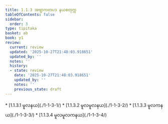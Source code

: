 ```yaml
---
title: 1.1.3 အဗျာကတပဒ နယစတုက္က
tableOfContents: false
sidebar:
  order: 3
type: tipitaka
basket: ab
book: y1
review:
  current: review
  updated: '2025-10-27T21:48:03.918651'
  updated_by: ''
  notes: ''
  history:
  - state: review
    date: '2025-10-27T21:48:03.918651'
    updated_by: ''
    notes: ''
    previous_state: draft
---
```



<ReviewStatus review={frontmatter.review} showDetails={true} />

<HypothesisAnnotation frontmatter={frontmatter} />

<DynamicBreadcrumb />



<TableOfContents book="y1" section="1.1.3">
* [1.1.3.1 မူလနယ](./1-1-3-1/)
* [1.1.3.2 မူလမူလနယ](./1-1-3-2/)
* [1.1.3.3 မူလကနယ](./1-1-3-3/)
* [1.1.3.4 မူလမူလကနယ](./1-1-3-4/)
</TableOfContents>